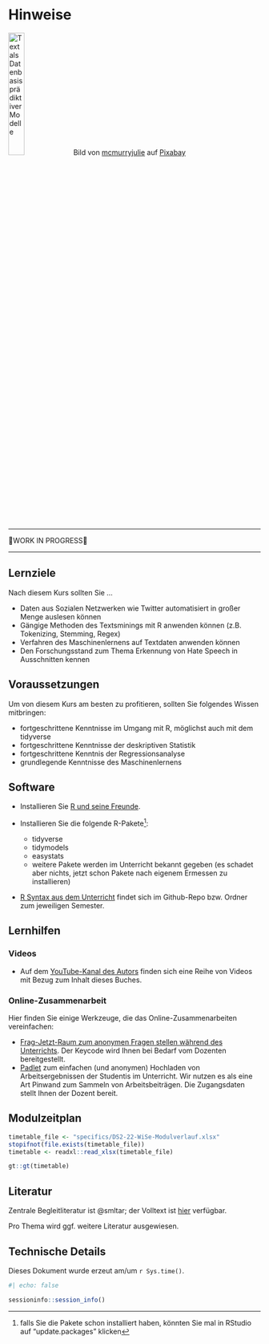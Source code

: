 # Hinweise {.unnumbered}




![Text als Datenbasis prädiktiver Modelle](img/text-mining-1476780_640.png){width=25%}
Bild von <a href="https://pixabay.com/de/users/mcmurryjulie-2375405/?utm_source=link-attribution&amp;utm_medium=referral&amp;utm_campaign=image&amp;utm_content=1476780">mcmurryjulie</a> auf <a href="https://pixabay.com/de//?utm_source=link-attribution&amp;utm_medium=referral&amp;utm_campaign=image&amp;utm_content=1476780">Pixabay</a>



---

🚧WORK IN PROGRESS🚧

---




## Lernziele

Nach diesem Kurs sollten Sie ...

- Daten aus Sozialen Netzwerken wie Twitter automatisiert in großer Menge auslesen können
- Gängige Methoden des Textsminings mit R anwenden können (z.B. Tokenizing, Stemming, Regex)
- Verfahren des Maschinenlernens auf Textdaten anwenden können
- Den Forschungsstand zum Thema Erkennung von Hate Speech in Ausschnitten kennen




## Voraussetzungen

Um von diesem Kurs am besten zu profitieren,
sollten Sie folgendes Wissen mitbringen:

    
- fortgeschrittene Kenntnisse im Umgang mit R, möglichst auch mit dem tidyverse
- fortgeschrittene Kenntnisse der deskriptiven Statistik
- fortgeschrittene Kenntnis der Regressionsanalyse
- grundlegende Kenntnisse des Maschinenlernens




## Software

- Installieren Sie [R und seine Freunde](https://data-se.netlify.app/2021/11/30/installation-von-r-und-seiner-freunde/).

- Installieren Sie die folgende R-Pakete^[falls Sie die Pakete schon installiert haben, könnten Sie mal in RStudio auf "update.packages" klicken]:
    - tidyverse
    - tidymodels
    - easystats
    - weitere Pakete werden im Unterricht bekannt gegeben (es schadet aber nichts, jetzt schon Pakete nach eigenem Ermessen zu installieren)
- [R Syntax aus dem Unterricht](https://github.com/sebastiansauer/Lehre) findet sich im Github-Repo bzw. Ordner zum jeweiligen Semester.



## Lernhilfen


### Videos

- Auf dem [YouTube-Kanal des Autors](https://www.youtube.com/channel/UCkvdtj8maE7g-SOCh4aDB9g) finden sich eine Reihe von Videos mit Bezug zum Inhalt dieses Buches.



### Online-Zusammenarbeit

Hier finden Sie einige Werkzeuge, 
die das Online-Zusammenarbeiten vereinfachen: 

- [Frag-Jetzt-Raum zum anonymen Fragen stellen während des Unterrichts](https://frag.jetzt/home). Der Keycode wird Ihnen bei Bedarf vom Dozenten bereitgestellt.
- [Padlet](https://de.padlet.com/) zum einfachen (und anonymen) Hochladen von Arbeitsergebnissen der Studentis im Unterricht. Wir nutzen es als eine Art Pinwand zum Sammeln von Arbeitsbeiträgen. Die Zugangsdaten stellt Ihnen der Dozent bereit.





## Modulzeitplan





```r
timetable_file <- "specifics/DS2-22-WiSe-Modulverlauf.xlsx"
stopifnot(file.exists(timetable_file))
timetable <- readxl::read_xlsx(timetable_file)

gt::gt(timetable)
```








## Literatur

Zentrale Begleitliteratur ist @smltar; der Volltext ist [hier](https://smltar.com/) verfügbar.

Pro Thema wird ggf. weitere Literatur ausgewiesen. 



## Technische Details

Dieses Dokument wurde erzeut am/um `r Sys.time()`.


```r
#| echo: false

sessioninfo::session_info()

```

